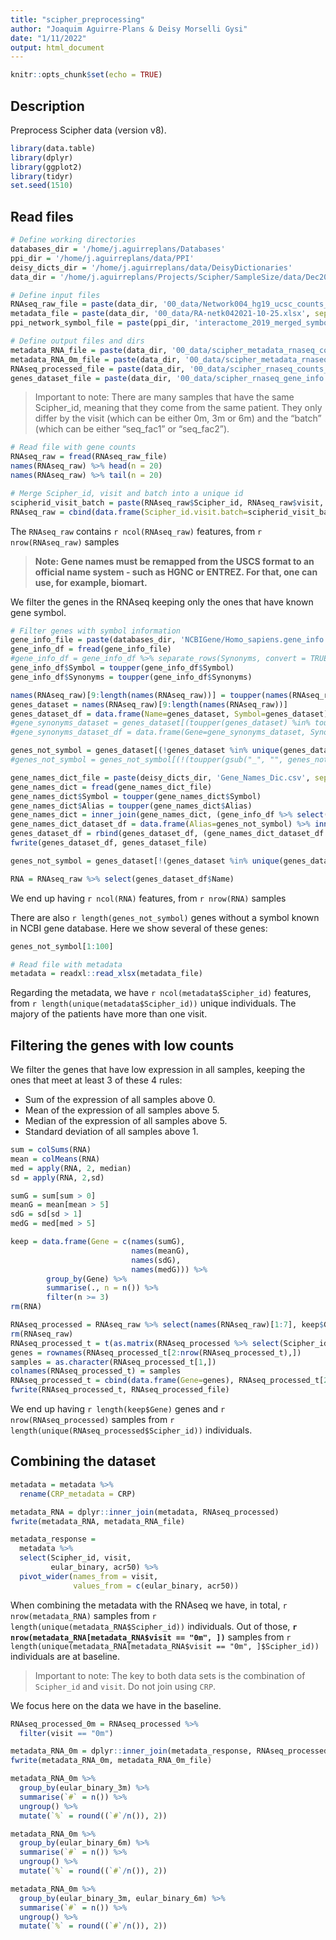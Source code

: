 ```yaml
---
title: "scipher_preprocessing"
author: "Joaquim Aguirre-Plans & Deisy Morselli Gysi"
date: "1/11/2022"
output: html_document
---
```


```r
knitr::opts_chunk$set(echo = TRUE)
```

## Description

Preprocess Scipher data (version v8).

```r
library(data.table)
library(dplyr)
library(ggplot2)
library(tidyr)
set.seed(1510)
```

## Read files

```r
# Define working directories
databases_dir = '/home/j.aguirreplans/Databases'
ppi_dir = '/home/j.aguirreplans/data/PPI'
deisy_dicts_dir = '/home/j.aguirreplans/data/DeisyDictionaries'
data_dir = '/home/j.aguirreplans/Projects/Scipher/SampleSize/data/Dec2021'

# Define input files
RNAseq_raw_file = paste(data_dir, '00_data/Network004_hg19_ucsc_counts_20211027.csv', sep='/')
metadata_file = paste(data_dir, '00_data/RA-netk042021-10-25.xlsx', sep='/')
ppi_network_symbol_file = paste(ppi_dir, 'interactome_2019_merged_symbols.csv', sep='/')

# Define output files and dirs
metadata_RNA_file = paste(data_dir, '00_data/scipher_metadata_rnaseq_counts.csv', sep='/')
metadata_RNA_0m_file = paste(data_dir, '00_data/scipher_metadata_rnaseq_counts_0m.csv', sep='/')
RNAseq_processed_file = paste(data_dir, '00_data/scipher_rnaseq_counts_processed.csv', sep='/')
genes_dataset_file = paste(data_dir, '00_data/scipher_rnaseq_gene_info.csv', sep='/')

```

> Important to note: There are many samples that have the same Scipher_id, meaning that they come from the same patient. They only differ by the visit (which can be either 0m, 3m or 6m) and the "batch" (which can be either "seq_fac1" or "seq_fac2").

```r
# Read file with gene counts
RNAseq_raw = fread(RNAseq_raw_file)
names(RNAseq_raw) %>% head(n = 20)
names(RNAseq_raw) %>% tail(n = 20)

# Merge Scipher_id, visit and batch into a unique id
scipherid_visit_batch = paste(RNAseq_raw$Scipher_id, RNAseq_raw$visit, RNAseq_raw$batch, sep=".")
RNAseq_raw = cbind(data.frame(Scipher_id.visit.batch=scipherid_visit_batch), RNAseq_raw)

```

The `RNAseq_raw` contains `r ncol(RNAseq_raw)` features, from `r nrow(RNAseq_raw)` samples

> **Note: Gene names must be remapped from the USCS format to an official name system - such as HGNC or ENTREZ. For that, one can use, for example, biomart.**

We filter the genes in the RNAseq keeping only the ones that have known gene symbol.

```r
# Filter genes with symbol information
gene_info_file = paste(databases_dir, 'NCBIGene/Homo_sapiens.gene_info', sep='/')
gene_info_df = fread(gene_info_file)
#gene_info_df = gene_info_df %>% separate_rows(Synonyms, convert = TRUE)
gene_info_df$Symbol = toupper(gene_info_df$Symbol)
gene_info_df$Synonyms = toupper(gene_info_df$Synonyms)

names(RNAseq_raw)[9:length(names(RNAseq_raw))] = toupper(names(RNAseq_raw)[9:length(names(RNAseq_raw))])
genes_dataset = names(RNAseq_raw)[9:length(names(RNAseq_raw))]
genes_dataset_df = data.frame(Name=genes_dataset, Symbol=genes_dataset) %>% inner_join((gene_info_df %>% dplyr::select(Symbol, GeneID)), by="Symbol") %>% unique()
#gene_synonyms_dataset = genes_dataset[(toupper(genes_dataset) %in% toupper(unique(gene_info_df$Synonyms))) & !(toupper(genes_dataset) %in% toupper(unique(gene_info_df$Symbol)))]
#gene_synonyms_dataset_df = data.frame(Gene=gene_synonyms_dataset, Synonyms=toupper(gene_synonyms_dataset)) %>% inner_join((gene_info_df %>% dplyr::select(Symbol, Synonyms, GeneID)), by="Synonyms") %>% unique()

genes_not_symbol = genes_dataset[(!genes_dataset %in% unique(genes_dataset_df$Name))]
#genes_not_symbol = genes_not_symbol[(!(toupper(gsub("_", "", genes_not_symbol))) %in% toupper(all_genes_and_synonyms))]

gene_names_dict_file = paste(deisy_dicts_dir, 'Gene_Names_Dic.csv', sep='/')
gene_names_dict = fread(gene_names_dict_file)
gene_names_dict$Symbol = toupper(gene_names_dict$Symbol)
gene_names_dict$Alias = toupper(gene_names_dict$Alias)
gene_names_dict = inner_join(gene_names_dict, (gene_info_df %>% select(Symbol, GeneID)), by="Symbol")
gene_names_dict_dataset_df = data.frame(Alias=genes_not_symbol) %>% inner_join((gene_names_dict), by="Alias") %>% unique()
genes_dataset_df = rbind(genes_dataset_df, (gene_names_dict_dataset_df %>% filter(!(Symbol %in% genes_dataset_df$Symbol)) %>% rename("Name"="Alias")))
fwrite(genes_dataset_df, genes_dataset_file)

genes_not_symbol = genes_dataset[!(genes_dataset %in% unique(genes_dataset_df$Name))]

RNA = RNAseq_raw %>% select(genes_dataset_df$Name)

```

We end up having `r ncol(RNA)` features, from `r nrow(RNA)` samples

There are also `r length(genes_not_symbol)` genes without a symbol known in NCBI gene database. Here we show several of these genes:

```r
genes_not_symbol[1:100]

```

```r
# Read file with metadata
metadata = readxl::read_xlsx(metadata_file)

```

Regarding the metadata, we have `r ncol(metadata$Scipher_id)` features, from `r length(unique(metadata$Scipher_id))` unique individuals. The majory of the patients have more than one visit.


## Filtering the genes with low counts

We filter the genes that have low expression in all samples, keeping the ones that meet at least 3 of these 4 rules:

* Sum of the expression of all samples above 0.
* Mean of the expression of all samples above 5.
* Median of the expression of all samples above 5.
* Standard deviation of all samples above 1.

```r
sum = colSums(RNA)
mean = colMeans(RNA)
med = apply(RNA, 2, median)
sd = apply(RNA, 2,sd)

sumG = sum[sum > 0]
meanG = mean[mean > 5]
sdG = sd[sd > 1]
medG = med[med > 5]

keep = data.frame(Gene = c(names(sumG), 
                           names(meanG),
                           names(sdG), 
                           names(medG))) %>% 
        group_by(Gene) %>% 
        summarise(., n = n()) %>% 
        filter(n >= 3)
rm(RNA)

```

```r
RNAseq_processed = RNAseq_raw %>% select(names(RNAseq_raw)[1:7], keep$Gene)
rm(RNAseq_raw)
RNAseq_processed_t = t(as.matrix(RNAseq_processed %>% select(Scipher_id.visit.batch, keep$Gene))) %>% as.data.frame()
genes = rownames(RNAseq_processed_t[2:nrow(RNAseq_processed_t),])
samples = as.character(RNAseq_processed_t[1,])
colnames(RNAseq_processed_t) = samples
RNAseq_processed_t = cbind(data.frame(Gene=genes), RNAseq_processed_t[2:nrow(RNAseq_processed_t),])
fwrite(RNAseq_processed_t, RNAseq_processed_file)

```

We end up having `r length(keep$Gene)` genes and `r nrow(RNAseq_processed)` samples from `r length(unique(RNAseq_processed$Scipher_id))` individuals.


## Combining the dataset

```r
metadata = metadata %>% 
  rename(CRP_metadata = CRP)

metadata_RNA = dplyr::inner_join(metadata, RNAseq_processed)
fwrite(metadata_RNA, metadata_RNA_file)

```

```r
metadata_response = 
  metadata %>%
  select(Scipher_id, visit, 
         eular_binary, acr50) %>%
  pivot_wider(names_from = visit, 
              values_from = c(eular_binary, acr50))
```

When combining the metadata with the RNAseq we have, in total, `r nrow(metadata_RNA)` samples from `r length(unique(metadata_RNA$Scipher_id))` individuals. Out of those, **`r nrow(metadata_RNA[metadata_RNA$visit == "0m", ])`** samples from `r length(unique(metadata_RNA[metadata_RNA$visit == "0m", ]$Scipher_id))` individuals are at baseline.

> Important to note: The key to both data sets is the combination of `Scipher_id` and `visit`. Do not join using `CRP`.

We focus here on the data we have in the baseline. 

```r
RNAseq_processed_0m = RNAseq_processed %>%
  filter(visit == "0m")

metadata_RNA_0m = dplyr::inner_join(metadata_response, RNAseq_processed_0m)
fwrite(metadata_RNA_0m, metadata_RNA_0m_file)

```

```r
metadata_RNA_0m %>% 
  group_by(eular_binary_3m) %>% 
  summarise(`#` = n()) %>%
  ungroup() %>%
  mutate(`%` = round((`#`/n()), 2))
```

```r
metadata_RNA_0m %>% 
  group_by(eular_binary_6m) %>% 
  summarise(`#` = n()) %>%
  ungroup() %>%
  mutate(`%` = round((`#`/n()), 2))
```

```r
metadata_RNA_0m %>% 
  group_by(eular_binary_3m, eular_binary_6m) %>%
  summarise(`#` = n()) %>%
  ungroup() %>%
  mutate(`%` = round((`#`/n()), 2))
```


